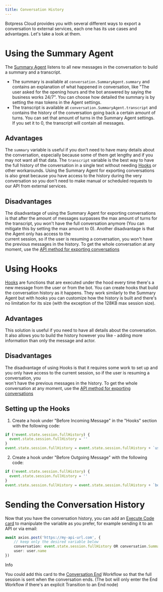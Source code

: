 ```yaml
---
title: Conversation History
---
```


Botpress Cloud provides you with several different ways to export a conversation to external services, each one has its use cases and advantages. Let's take a look at them.

# Using the Summary Agent

The [Summary Agent](/learn/reference/agents/summary-agent) listens to all new messages in the conversation to build a summary and a transcript.

* The summary is available at `conversation.SummaryAgent.summary` and contains an explanation of what happened in conversation, like "The user asked for the opening hours and the bot answered by saying the business works 24/7". You can choose how detailed the summary is by setting the max tokens in the Agent settings.
* The transcript is available at `conversation.SummaryAgent.transcript` and contains the history of the conversation going back a certain amount of turns. You can set that amount of turns in the Summary Agent settings. If you set it to 0, the transcript will contain all messages.

## Advantages

The `summary` variable is useful if you don't need to have many details about the conversation, especially because some of them get lengthy and if you may not want all that data. The `transcript` variable is the best way to have the full history of the conversation in a single text without needing [Hooks](/learn/reference/hooks) or other workarounds. Using the Summary Agent for exporting conversations is also great because you have access to the history during the very conversation so you don't need to make manual or scheduled requests to our API from external services.

## Disadvantages

The disadvantage of using the Summary Agent for exporting conversations is that after the amount of messages surpasses the max amount of turns for the transcript, you won't have the full conversation anymore (You can mitigate this by setting the max amount to 0). Another disadvantage is that the Agent only has access to the\
current session, so if the user is resuming a conversation, you won't have the previous messages in the history. To get the whole conversation at any moment, use the [API method for exporting conversations](/learn/guides/advanced/exporting-data/exporting-raw-conversations-with-the-botpress-api)

# Using Hooks

[Hooks](/learn/reference/hooks) are functions that are executed under the hood every time there's a new message from the user or from the bot. You can create hooks that build the conversation history as it happens. They work similarly to the Summary Agent but with hooks you can customize how the history is built and there's no limitation for its size (with the exception of the 128KB max session size).

## Advantages

This solution is useful if you need to have all details about the conversation. It also allows you to build the history however you like - adding more information than only the message and actor.

## Disadvantages

The disadvantage of using Hooks is that it requires some work to set up and you only have access to the current session, so if the user is resuming a conversation, you\
won't have the previous messages in the history. To get the whole conversation at any moment, use the [API method for exporting conversations](/learn/guides/advanced/exporting-data/exporting-raw-conversations-with-the-botpress-api)

## Setting up the Hooks

1. Create a hook under "Before Incoming Message" in the "Hooks" section with the following code:

```ts
if (!event.state.session.fullHistory) {
  event.state.session.fullHistory = ''
}
event.state.session.fullHistory = event.state.session.fullHistory + `user:  ${event.payload.text}` + '\n'
```

2. Create a hook under "Before Outgoing Message" with the following code:

```ts
if (!event.state.session.fullHistory) {
  event.state.session.fullHistory = ''
}
event.state.session.fullHistory = event.state.session.fullHistory + `bot: ${outgoingEvent.payload.text}` + '\n'
```

# Sending the Conversation History

Now that you have the conversation history, you can add an [Execute Code card](/learn/reference/cards/execute-code) to manipulate the variable as you prefer, for example sending it to an API or via email:

```ts
await axios.post('https://my-api-url.com', {
	// keep only the desired variable below
	conversation: event.state.session.fullHistory OR conversation.SummaryAgent.summary OR conversation.SummaryAgent.transcript
	user: user.name
})
```

<Info>
Info

You could add this card to the [Conversation End](/learn/reference/Workflows#conversation-end) Workflow so that the full session is sent when the conversation ends. (The bot will only enter the End Workflow if there's an explicit Transition to an End node)
</Info>
